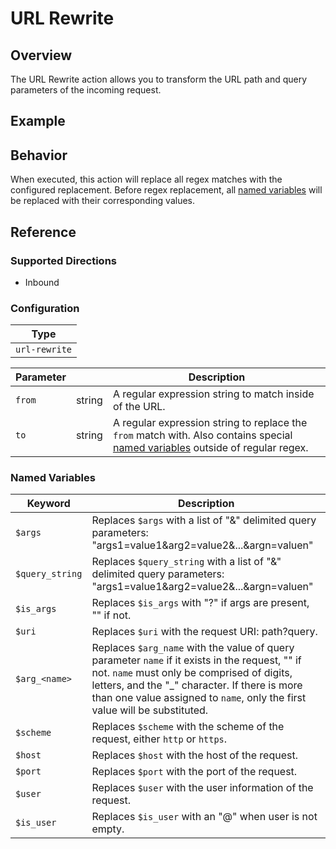
# URL Rewrite

## Overview

The URL Rewrite action allows you to transform the URL path and query parameters of the incoming request.

## Example

<ExampleHTTP />

## Behavior

When executed, this action will replace all regex matches with the configured replacement. Before regex replacement, all [named variables](#named-variables)
will be replaced with their corresponding values.

## Reference

### Supported Directions

- Inbound

### Configuration

| Type          |
| ------------- |
| `url-rewrite` |

| Parameter | &nbsp; | Description                                                                                                                                       |
| --------- | ------ | ------------------------------------------------------------------------------------------------------------------------------------------------- |
| `from`    | string | A regular expression string to match inside of the URL.                                                                                           |
| `to`      | string | A regular expression string to replace the `from` match with. Also contains special [named variables](#named-variables) outside of regular regex. |

### Named Variables

| Keyword         | Description                                                                                                                                                                                                                                                                   |
| --------------- | ----------------------------------------------------------------------------------------------------------------------------------------------------------------------------------------------------------------------------------------------------------------------------- |
| `$args`         | Replaces `$args` with a list of "&" delimited query parameters: "args1=value1&arg2=value2&...&argn=valuen"                                                                                                                                                                    |
| `$query_string` | Replaces `$query_string` with a list of "&" delimited query parameters: "args1=value1&arg2=value2&...&argn=valuen"                                                                                                                                                            |
| `$is_args`      | Replaces `$is_args` with "?" if args are present, "" if not.                                                                                                                                                                                                                  |
| `$uri`          | Replaces `$uri` with the request URI: path?query.                                                                                                                                                                                                                             |
| `$arg_<name>`   | Replaces `$arg_name` with the value of query parameter `name` if it exists in the request, "" if not. `name` must only be comprised of digits, letters, and the "\_" character. If there is more than one value assigned to `name`, only the first value will be substituted. |
| `$scheme`       | Replaces `$scheme` with the scheme of the request, either `http` or `https`.                                                                                                                                                                                                  |
| `$host`         | Replaces `$host` with the host of the request.                                                                                                                                                                                                                                |
| `$port`         | Replaces `$port` with the port of the request.                                                                                                                                                                                                                                |
| `$user`         | Replaces `$user` with the user information of the request.                                                                                                                                                                                                                    |
| `$is_user`      | Replaces `$is_user` with an "@" when user is not empty.                                                                                                                                                                                                                       |
